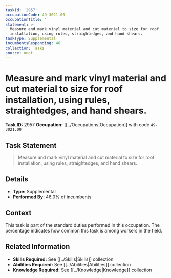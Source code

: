 ```yaml
---
taskId: '2957'
occupationCode: 49-3021.00
occupationTitle: ''
statement: >-
  Measure and mark vinyl material and cut material to size for roof
  installation, using rules, straightedges, and hand shears.
taskType: Supplemental
incumbentsResponding: 46
collection: Tasks
source: onet
---
```

# Measure and mark vinyl material and cut material to size for roof installation, using rules, straightedges, and hand shears.

**Task ID:** 2957
**Occupation:** [[../Occupations|Occupation]] with code `49-3021.00`

## Task Statement

> Measure and mark vinyl material and cut material to size for roof installation, using rules, straightedges, and hand shears.

## Details

- **Type:** Supplemental
- **Performed By:** 46.0% of incumbents

## Context

This task is part of the standard duties performed in this occupation. The percentage indicates how common this task is among workers in the field.

## Related Information

- **Skills Required:** See [[../Skills|Skills]] collection
- **Abilities Required:** See [[../Abilities|Abilities]] collection
- **Knowledge Required:** See [[../Knowledge|Knowledge]] collection
